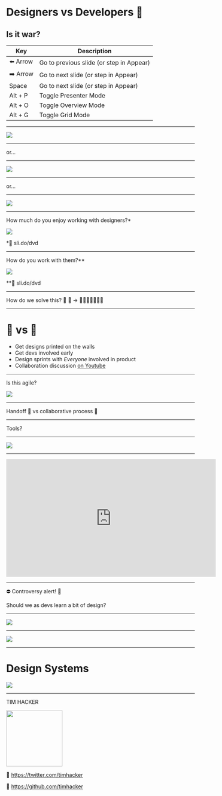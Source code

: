 

# Designers vs Developers 🥊
## Is it war?

<div style={{ fontSize: '12px', display: 'inline-block' }}>

| Key      | Description
| ---------|----------------------------------------- |
| ️⬅️ Arrow  | Go to previous slide (or step in Appear) |
| ➡️ Arrow  | Go to next slide (or step in Appear)     |
| Space    | Go to next slide (or step in Appear)     |
| Alt + P  | Toggle Presenter Mode                    |
| Alt + O  | Toggle Overview Mode                     |
| Alt + G  | Toggle Grid Mode                         |

</div>

---

![](https://thumbs.gfycat.com/BreakableIlliterateHornet-size_restricted.gif)

---

or...

---

![](https://media1.giphy.com/media/U4lqfGS1A5gu4/source.gif)

---

or...

---

![](https://media3.giphy.com/media/t9lBN9UKUOG4ja58Yo/giphy.gif)

---

How much do you enjoy working with designers?*

![](https://www.telegraph.co.uk/content/dam/technology/2017/10/12/buttons_smileyterminal_021_trans_NvBQzQNjv4BqGMnc4YhMRu2Hwgj0Pxi-08_CHVETMwXu3LdR-h90xZ4.jpg?imwidth=450)


*🔗 sli.do/dvd

---

How do you work with them?**

![](https://media0.giphy.com/media/h36vh423PiV9K/giphy.gif)

**🔗 sli.do/dvd

---

How do we solve this? 🤯
🤬 -> 👨‍👨‍👧‍👦👩‍👦‍👦

---

# 🤖 vs 💄

* Get designs printed on the walls
* Get devs involved early
* Design sprints with _Everyone_ involved in product
* Collaboration discussion [on Youtube](https://www.youtube.com/watch?v=8T94qu8IWWk)

---

Is this agile?

![](https://thumbs.gfycat.com/BothImmaculateHyrax-size_restricted.gif)

---

Handoff 🏉 vs collaborative process 🔫

---

Tools?

---

![](https://miro.medium.com/max/3760/1*_or_mWLmeO_ltI02gz4apg.gif)


---

<iframe width="560" height="315" src="https://www.youtube.com/embed/u3lRZYoFXow" frameborder="0" allow="accelerometer; autoplay; encrypted-media; gyroscope; picture-in-picture" allowfullscreen></iframe>

---

⛔ Controversy alert! 🙊

Should we as devs learn a bit of design?

---

![](https://media.giphy.com/media/KpACNEh8jXK2Q/200.gif)

---

![](https://media3.giphy.com/media/ySpxjJmsq9gsw/giphy.gif)

---

# Design Systems
![](https://images.unsplash.com/photo-1560461396-ec0ef7bb29dd?ixlib=rb-1.2.1&ixid=eyJhcHBfaWQiOjEyMDd9&auto=format&fit=crop&w=400&q=100)

---

TIM HACKER

<img width="150px" src=".\images\headshot.jpg" />

🐳 https://twitter.com/timhacker

🤖 https://github.com/timhacker

